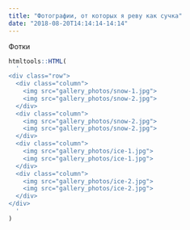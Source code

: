 ```yaml
---
title: "Фотографии, от которых я реву как сучка"
date: "2018-08-20T14:14:14-14:14"
---
```


Фотки

```r
htmltools::HTML(
  '
<div class="row"> 
  <div class="column">
    <img src="gallery_photos/snow-1.jpg">
    <img src="gallery_photos/snow-2.jpg">
  </div>
  <div class="column">
    <img src="gallery_photos/snow-2.jpg">
    <img src="gallery_photos/snow-2.jpg">
  </div> 
  <div class="column">
    <img src="gallery_photos/ice-1.jpg">
    <img src="gallery_photos/ice-1.jpg">
  </div>
  <div class="column">
    <img src="gallery_photos/ice-2.jpg">
    <img src="gallery_photos/ice-2.jpg">
  </div>
</div>
  '
)
```

